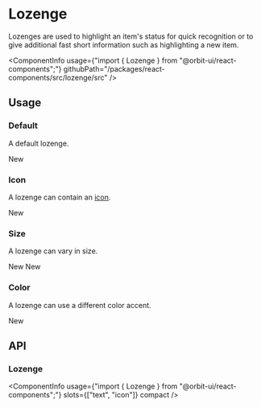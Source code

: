 
<Meta
    title="Components/Lozenge"
    id="lozenge"
/>

# Lozenge

<Tagline>Lozenges are used to highlight an item's status for quick recognition or to give additional fast short information such as highlighting a new item.</Tagline>

<ComponentInfo
    usage={"import { Lozenge } from \"@orbit-ui/react-components\";"}
    githubPath="/packages/react-components/src/lozenge/src"
/>

## Usage

### Default

A default lozenge.

<Preview>
    <Story name="default">
        <Lozenge>New</Lozenge>
    </Story>
</Preview>

### Icon

A lozenge can contain an [icon](?path=/docs/icon-gallery--page).

<Preview>
    <Story name="icon">
        <Lozenge>
            <CheckCircleIcon />
            <Text>New</Text>
        </Lozenge>
    </Story>
</Preview>

### Size

A lozenge can vary in size.

<Preview>
    <Story name="size">
        <Inline verticalAlign="center">
            <Lozenge size="sm">New</Lozenge>
            <Lozenge>New</Lozenge>
        </Inline>
    </Story>
</Preview>

### Color

A lozenge can use a different color accent.

<Preview>
    <Story name="color">
        <Lozenge color="primary">New</Lozenge>
    </Story>
</Preview>

## API

### Lozenge

<ComponentInfo
    usage={"import { Lozenge } from \"@orbit-ui/react-components\";"}
    slots={["text", "icon"]}
    compact
/>

<ArgsTable of={InnerLozenge} />

